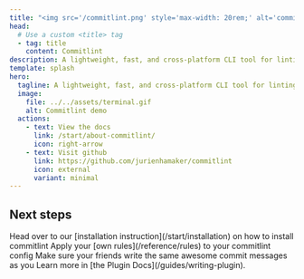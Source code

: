```yaml
---
title: "<img src='/commitlint.png' style='max-width: 20rem;' alt='commitlint' />"
head:
  # Use a custom <title> tag
  - tag: title
    content: Commitlint
description: A lightweight, fast, and cross-platform CLI tool for linting Git commit messages.
template: splash
hero:
  tagline: A lightweight, fast, and cross-platform CLI tool for linting Git commit messages.
  image:
    file: ../../assets/terminal.gif
    alt: Commitlint demo
  actions:
    - text: View the docs
      link: /start/about-commitlint/
      icon: right-arrow
    - text: Visit github
      link: https://github.com/jurienhamaker/commitlint
      icon: external
      variant: minimal
---
```



## Next steps

<CardGrid stagger>
  <Card title="Install commitlint" icon="download">
    Head over to our [installation instruction](/start/installation) on how to
    install commitlint
  </Card>
  <Card title="Update your config" icon="setting">
    Apply your [own rules](/reference/rules) to your commitlint config
  </Card>
  <Card title="Tell your friends" icon="telegram">
    Make sure your friends write the same awesome commit messages as you
  </Card>
  <Card title="Write your first plugin" icon="add-document">
    Learn more in [the Plugin Docs](/guides/writing-plugin).
  </Card>
</CardGrid>
